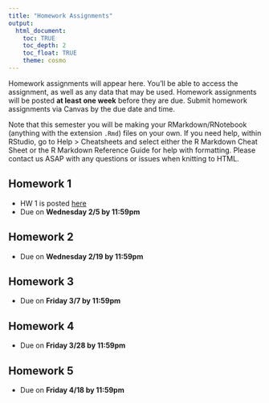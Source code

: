 ```yaml
---
title: "Homework Assignments"
output: 
  html_document:
    toc: TRUE
    toc_depth: 2
    toc_float: TRUE
    theme: cosmo
---
```


Homework assignments will appear here. You'll be able to access the assignment, as well as any data that may be used. Homework assignments will be posted **at least one week** before they are due. Submit homework assignments via Canvas by the due date and time.

Note that this semester you will be making your RMarkdown/RNotebook (anything with the extension `.Rmd`) files on your own. If you need help, within RStudio, go to Help > Cheatsheets and select either the R Markdown Cheat Sheet or the R Markdown Reference Guide for help with formatting. Please contact us ASAP with any questions or issues when knitting to HTML.

## Homework 1
- HW 1 is posted [here](homework/homework1.html)
- Due on **Wednesday 2/5 by 11:59pm**


## Homework 2
- Due on **Wednesday 2/19 by 11:59pm**


## Homework 3
- Due on **Friday 3/7 by 11:59pm**


## Homework 4
- Due on **Friday 3/28 by 11:59pm**

## Homework 5
- Due on **Friday 4/18 by 11:59pm**


